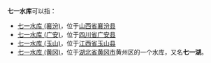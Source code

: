 '''七一水库'''可以指：
*[[七一水库_(襄汾)|七一水库 (襄汾)]]，位于[[山西省|山西省]][[襄汾县|襄汾县]]
*[[七一水库_(广安)|七一水库 (广安)]]，位于[[四川省|四川省]][[广安县|广安县]]
*[[七一水库_(玉山)|七一水库 (玉山)]]，位于[[江西省|江西省]][[玉山县|玉山县]]
*[[七一水库_(黄冈)|七一水库 (黄冈)]]，位于[[湖北省|湖北省]][[黄冈市|黄冈市]]黄州区的一个水库，又名'''七一湖'''。

{{dab|Q|cat=四字水庫消歧義}}